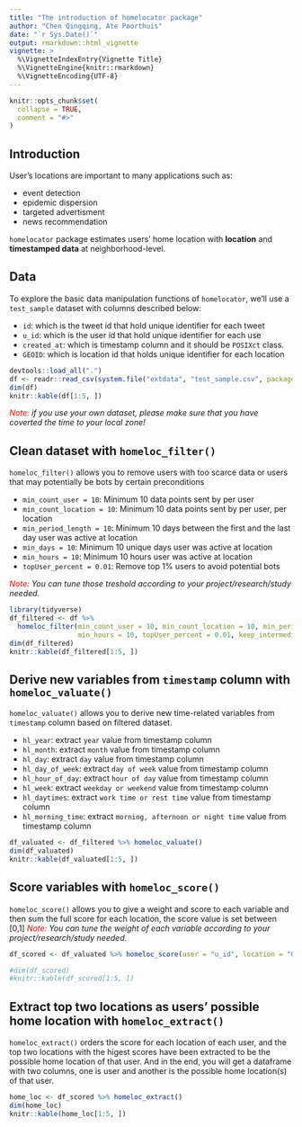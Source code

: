 ```yaml
---
title: "The introduction of homelocator package"
author: "Chen Qingqing, Ate Poorthuis"
date: "`r Sys.Date()`"
output: rmarkdown::html_vignette
vignette: >
  %\VignetteIndexEntry{Vignette Title}
  %\VignetteEngine{knitr::rmarkdown}
  %\VignetteEncoding{UTF-8}
---
```


```r
knitr::opts_chunk$set(
  collapse = TRUE,
  comment = "#>"
)
```

## Introduction
User's locations are important to many applications such as:

  - event detection
  - epidemic dispersion
  - targeted advertisment
  - news recommendation


`homelocator` package estimates users' home location with **location** and **timestamped data** at neighborhood-level. 

## Data
To explore the basic data manipulation functions of `homelocator`, we'll use a `test_sample` dataset with columns described below: 

  - `id`: which is the tweet id that hold unique identifier for each tweet 
  - `u_id`: which is the user id that hold unique identifier for each use 
  - `created_at`: which is timestamp column and it should be `POSIXct` class. 
  - `GEOID`: which is location id that holds unique identifier for each location 


```r
devtools::load_all(".")
df <- readr::read_csv(system.file("extdata", "test_sample.csv", package = "homelocator", mustWork = TRUE)) 
dim(df)
knitr::kable(df[1:5, ])
```

<span style="color:red">*Note:*</span> *if you use your own dataset, please make sure that you have coverted the time to your local zone!*

## Clean dataset with `homeloc_filter()`

`homeloc_filter()` allows you to remove users with too scarce data or users that may potentially be bots by certain preconditions
  
  - `min_count_user = 10`: Minimum 10 data points sent by per user  
  - `min_count_location = 10`: Minimum 10 data points sent by per user, per location 
  - `min_period_length = 10`: Minimum 10 days between the first and the last day user was active at location 
  - `min_days = 10`: Minimum 10 unique days user was active at location 
  - `min_hours = 10`: Minimum 10 hours user was active at location 
  - `topUser_percent = 0.01`: Remove top 1% users to avoid potential bots

<span style="color:red">*Note:*</span> *You can tune those treshold according to your project/research/study needed.*

```r
library(tidyverse)
df_filtered <- df %>% 
  homeloc_filter(min_count_user = 10, min_count_location = 10, min_period_length = 10, min_days = 10, 
                 min_hours = 10, topUser_percent = 0.01, keep_intermediate_vars = T)
dim(df_filtered)
knitr::kable(df_filtered[1:5, ])
```


## Derive new variables from `timestamp` column with `homeloc_valuate()`

`homeloc_valuate()` allows you to derive new time-related variables from `timestamp` column based on filtered dataset. 

  - `hl_year`: extract `year` value from timestamp column 
  - `hl_month`: extract `month` value from timestamp column 
  - `hl_day`: extract `day` value from timestamp column 
  - `hl_day_of_week`: extract `day of week` value from timestamp column 
  - `hl_hour_of_day`: extract `hour of day` value from timestamp column 
  - `hl_week`: extract `weekday or weekend` value from timestamp column 
  - `hl_daytimes`: extract `work time or rest time` value from timestamp column 
  - `hl_morning_time`: extract `morning, afternoon or night time` value from timestamp column 
  
```r
df_valuated <- df_filtered %>% homeloc_valuate()
dim(df_valuated)
knitr::kable(df_valuated[1:5, ])
```

## Score variables with `homeloc_score()`

`homeloc_score()` allows you to give a weight and score to each variable and then sum the full score for each location, the score value is set between [0,1]
<span style="color:red">*Note:*</span> *You can tune the weight of each variable according to your project/research/study needed.*

```r
df_scored <- df_valuated %>% homeloc_score(user = "u_id", location = "GEOID", 0.1, 0.1, 0.05, 0.05, 0.2, 0.2, 0.2, 0.05, 0.05)

#dim(df_scored)
#knitr::kable(df_scored[1:5, ])
```

## Extract top two locations as users' possible home location with `homeloc_extract()`

`homeloc_extract()` orders the score for each location of each user, and the top two locations with the higest scores have been extracted to be the possible home location of that user. And in the end, you will get a dataframe with two columns, one is user and another is the possible home location(s) of that user. 

```r
home_loc <- df_scored %>% homeloc_extract()
dim(home_loc)
knitr::kable(home_loc[1:5, ])
```








```r

```





















































